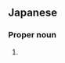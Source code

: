 ==Japanese==
{{ja-kanjitab|あき|の|yomi=k}}

===Proper noun===
{{ja-pos|あきの|proper}}

# {{surname|lang=ja|sort=あきの}}